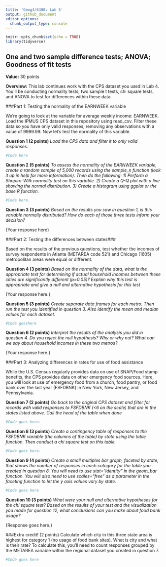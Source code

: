 ```yaml
---
title: 'Geog4/6300: Lab 5'
output: github_document
editor_options: 
  chunk_output_type: console
---
```


```r
knitr::opts_chunk$set(echo = TRUE)
library(tidyverse)
```

## One and two sample difference tests; ANOVA; Goodness of fit tests

**Value:** 30 points

**Overview:**
This lab continues work with the CPS dataset you used in Lab 4. You'll be conducting normality tests, two sample t tests, chi square tests, and ANOVA to test for differences within these data.

###Part 1: Testing the normality of the EARNWEEK variable

We're going to look at the variable for average weekly income: EARNWEEK. Load the IPMUS CPS dataset in this repository using read_csv. Filter these data so you have only valid responses, removing any observations with a value of 9999.99. Now let's test the normality of this variable.

**Question 1 (2 points)** _Load the CPS data and filter it to only valid responses._

```r
#Code here

```


**Question 2 (5 points)** _To assess the normality of the EARNWEEK variable, create a random sample of 5,000 records using the sample_n function (look it up in help for more information). Then do the following: 1) Perform a Shapiro-Wilk normality test on this variable. 2) Create a Q-Q plot with a line showing the normal distribution. 3) Create a histogram using ggplot or the base R function._

```r
#Code here.

```


**Question 3 (3 points)** _Based on the results you saw in question 1, is this variable normally distributed? How do each of those three tests inform your decision?_

{Your response here}

###Part 2: Testing the differences between states###

Based on the results of the previous questions, test whether the incomes of survey respondents in Atlanta (METAREA code 521) and Chicago (1605) metropolitan areas were equal or different.

**Question 4 (3 points)** _Based on the normality of the data, what is the appropriate test for determining if actual household incomes between these cities are significantly different (p=0.05)? Explain why this test is appropriate and give a null and alternative hypothesis for this test_

{Your response here.}

**Question 5 (3 points)** _Create separate data frames for each metro. Then run the test you identified in question 3. Also identify the mean and median values for each dataset._

```r
#Code goeshere
```


**Question 6 (2 points)** _Interpret the results of the analysis you did in question 4. Do you reject the null hypothesis? Why or why not? What can we say about household incomes in these two metros?_

{Your response here.}

###Part 3: Analyzing differences in rates for use of food assistance

While the U.S. Census regularly provides data on use of SNAP/Food stamp benefits, the CPS provides data on other emergency food sources. Here, you will look at use of emergency food from a church, food pantry, or food bank over the last year (FSFDBNK) in New York, New Jersey, and Pennsylvania.

**Question 7 (2 points)** _Go back to the original CPS dataset and filter for records with valid responses to FSFDBNK (<6 on the scale) that are in the states listed above. Call the head of the table when done_

```r
#Code goes here.
```


**Question 8 (3 points)** _Create a contingency table of responses to the FSFDBNK variable (the columns of the table) by state using the table function. Then conduct a chi square test on this table._

```r
#Code goes here.
```

**Question 9 (4 points)** _Create a small multiples bar graph, faceted by state, that shows the number of responses in each category for the table you created in question 8. You will need to use stat="identity" in the geom_bar function. You will also need to use scales="free" as a parameter in the faceting function to let the y axis values vary by state._

```r
#Code goes here
```

**Question 10 (3 points)** _What were your null and alternative hypotheses for the chi square test? Based on the results of your test and the visualization you made for question 12, what conclusions can you make about food bank usage? _

{Response goes here.}

###Extra credit! (2 points)
Calculate which city in this three state area is highest for category 1 (no usage of food bank sites). What is city and what is their rate? To calculate this, you'll need to count responses grouped by the METAREA variable within the regional dataset you created in question 7.

```r
#Code goes here
```


